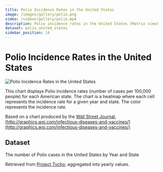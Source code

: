 ```yaml
---
title: Polio Incidence Rates in the United States
image: /images/gallery/polio.png
video: /videos/gallery/polio.mp4
description: Polio incidence rates in the United States (Matrix view)
dataset: polio_united_states
sidebar_position: 14
---
```


# Polio Incidence Rates in the United States

![Polio Incidence Rates in the United States](/images/gallery/polio.png)

This chart displays Polio incidence rates (number of cases per 100,000 people) for each American state.
The chart is a heatmap where each cell represents the incidence rate for a given year and state. The color represents the incidence rate.

Based on a chart produced by the [Wall Street Journal](https://www.wsj.com/), [http://graphics.wsj.com/infectious-diseases-and-vaccines/](http://graphics.wsj.com/infectious-diseases-and-vaccines/)

<Player url="/videos/gallery/polio.mp4"/>

## Dataset

The number of Polio cases in the United States by Year and State

Retrieved from [Project Tycho](https://www.tycho.pitt.edu/); aggregated into yearly values.